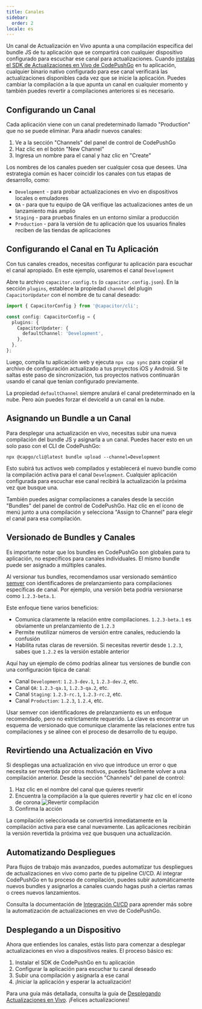 ```yaml
---
title: Canales
sidebar:
  order: 2
locale: es
---
```



Un canal de Actualización en Vivo apunta a una compilación específica del bundle JS de tu aplicación que se compartirá con cualquier dispositivo configurado para escuchar ese canal para actualizaciones. Cuando [instalas el SDK de Actualizaciones en Vivo de CodePushGo](/docs/getting-started/quickstart/) en tu aplicación, cualquier binario nativo configurado para ese canal verificará las actualizaciones disponibles cada vez que se inicie la aplicación. Puedes cambiar la compilación a la que apunta un canal en cualquier momento y también puedes revertir a compilaciones anteriores si es necesario.

## Configurando un Canal

Cada aplicación viene con un canal predeterminado llamado "Production" que no se puede eliminar. Para añadir nuevos canales:

1. Ve a la sección "Channels" del panel de control de CodePushGo
2. Haz clic en el botón "New Channel"
3. Ingresa un nombre para el canal y haz clic en "Create"

Los nombres de los canales pueden ser cualquier cosa que desees. Una estrategia común es hacer coincidir los canales con tus etapas de desarrollo, como:

- `Development` - para probar actualizaciones en vivo en dispositivos locales o emuladores
- `QA` - para que tu equipo de QA verifique las actualizaciones antes de un lanzamiento más amplio
- `Staging` - para pruebas finales en un entorno similar a producción
- `Production` - para la versión de tu aplicación que los usuarios finales reciben de las tiendas de aplicaciones

## Configurando el Canal en Tu Aplicación

Con tus canales creados, necesitas configurar tu aplicación para escuchar el canal apropiado. En este ejemplo, usaremos el canal `Development`

Abre tu archivo `capacitor.config.ts` (o `capacitor.config.json`). En la sección `plugins`, establece la propiedad `channel` del plugin `CapacitorUpdater` con el nombre de tu canal deseado:

```ts
import { CapacitorConfig } from '@capacitor/cli';

const config: CapacitorConfig = {
  plugins: {
    CapacitorUpdater: {
      defaultChannel: 'Development',
    },
  },
};
```

Luego, compila tu aplicación web y ejecuta `npx cap sync` para copiar el archivo de configuración actualizado a tus proyectos iOS y Android. Si te saltas este paso de sincronización, tus proyectos nativos continuarán usando el canal que tenían configurado previamente.

<Aside type="caution">

La propiedad `defaultChannel` siempre anulará el canal predeterminado en la nube. Pero aún puedes forzar el deviceId a un canal en la nube.

</Aside>

## Asignando un Bundle a un Canal

Para desplegar una actualización en vivo, necesitas subir una nueva compilación del bundle JS y asignarla a un canal. Puedes hacer esto en un solo paso con el CLI de CodePushGo:

```shell
npx @capgo/cli@latest bundle upload --channel=Development
```

Esto subirá tus activos web compilados y establecerá el nuevo bundle como la compilación activa para el canal `Development`. Cualquier aplicación configurada para escuchar ese canal recibirá la actualización la próxima vez que busque una.

También puedes asignar compilaciones a canales desde la sección "Bundles" del panel de control de CodePushGo. Haz clic en el ícono de menú junto a una compilación y selecciona "Assign to Channel" para elegir el canal para esa compilación.

## Versionado de Bundles y Canales

Es importante notar que los bundles en CodePushGo son globales para tu aplicación, no específicos para canales individuales. El mismo bundle puede ser asignado a múltiples canales.

Al versionar tus bundles, recomendamos usar versionado semántico [semver](https://semver.org/) con identificadores de prelanzamiento para compilaciones específicas de canal. Por ejemplo, una versión beta podría versionarse como `1.2.3-beta.1`.

Este enfoque tiene varios beneficios:

- Comunica claramente la relación entre compilaciones. `1.2.3-beta.1` es obviamente un prelanzamiento de `1.2.3`
- Permite reutilizar números de versión entre canales, reduciendo la confusión
- Habilita rutas claras de reversión. Si necesitas revertir desde `1.2.3`, sabes que `1.2.2` es la versión estable anterior

Aquí hay un ejemplo de cómo podrías alinear tus versiones de bundle con una configuración típica de canal:

- Canal `Development`: `1.2.3-dev.1`, `1.2.3-dev.2`, etc.
- Canal `QA`: `1.2.3-qa.1`, `1.2.3-qa.2`, etc.
- Canal `Staging`: `1.2.3-rc.1`, `1.2.3-rc.2`, etc.
- Canal `Production`: `1.2.3`, `1.2.4`, etc.

Usar semver con identificadores de prelanzamiento es un enfoque recomendado, pero no estrictamente requerido. La clave es encontrar un esquema de versionado que comunique claramente las relaciones entre tus compilaciones y se alinee con el proceso de desarrollo de tu equipo.

## Revirtiendo una Actualización en Vivo

Si despliegas una actualización en vivo que introduce un error o que necesita ser revertida por otros motivos, puedes fácilmente volver a una compilación anterior. Desde la sección "Channels" del panel de control:

<Steps>

1. Haz clic en el nombre del canal que quieres revertir
2. Encuentra la compilación a la que quieres revertir y haz clic en el ícono de corona
![Revertir compilación](/select_bundle.webp)
3. Confirma la acción

</Steps>

La compilación seleccionada se convertirá inmediatamente en la compilación activa para ese canal nuevamente. Las aplicaciones recibirán la versión revertida la próxima vez que busquen una actualización.

## Automatizando Despliegues

Para flujos de trabajo más avanzados, puedes automatizar tus despliegues de actualizaciones en vivo como parte de tu pipeline CI/CD. Al integrar CodePushGo en tu proceso de compilación, puedes subir automáticamente nuevos bundles y asignarlos a canales cuando hagas push a ciertas ramas o crees nuevos lanzamientos.

Consulta la documentación de [Integración CI/CD](/docs/getting-started/cicd-integration/) para aprender más sobre la automatización de actualizaciones en vivo de CodePushGo.

## Desplegando a un Dispositivo

Ahora que entiendes los canales, estás listo para comenzar a desplegar actualizaciones en vivo a dispositivos reales. El proceso básico es:

1. Instalar el SDK de CodePushGo en tu aplicación
2. Configurar la aplicación para escuchar tu canal deseado
3. Subir una compilación y asignarla a ese canal
4. ¡Iniciar la aplicación y esperar la actualización!

Para una guía más detallada, consulta la guía de [Desplegando Actualizaciones en Vivo](/docs/getting-started/deploy/). ¡Felices actualizaciones!
